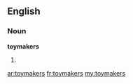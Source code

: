 ==English==

===Noun===
'''toymakers'''

# {{plural of|[[toymaker]]}}

[[ar:toymakers]]
[[fr:toymakers]]
[[my:toymakers]]